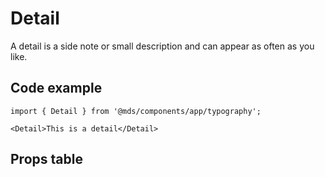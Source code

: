 
<Meta title="Components/app/typography/Detail" component={Detail} />

# Detail

A detail is a side note or small description and can appear as often as you like.

<Preview withToolbar>
  <Story name="Default">
    <Detail children={text('Children', 'This is a detail', 'default')} />
  </Story>
</Preview>

## Code example

```tsx
import { Detail } from '@mds/components/app/typography';
```

```tsx
<Detail>This is a detail</Detail>
```

## Props table

<Props of={Detail} />
